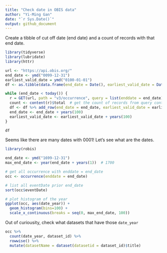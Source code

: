 ```yaml
---
title: "Check date in OBIS data"
author: "Yi-Ming Gan"
date: "`r Sys.Date()`"
output: github_document
---
```


Create a tibble of cut off date (end date) and a count of records with that end date.

```r
library(tidyverse)
library(lubridate)
library(httr)

url <- "https://api.obis.org/"
end_date <- ymd("0099-12-31")
earliest_valid_date = ymd("0100-01-01")
df <- as.tibble(data.frame(end_date = Date(), earliest_valid_date = Date(), count = numeric()))

while (end_date < today()) {
  r = GET(url, path = "v3/occurrence", query = list(enddate = end_date))
  count <- content(r)$total  # get the count of records from query content
  df <- df %>% add_row(end_date = end_date, earliest_valid_date = earliest_valid_date, count = count)
  end_date <- end_date + years(100)
  earliest_valid_date <- earliest_valid_date + years(100)
}

df
```

Seems like there are many dates with 0001! Let's see what are the dates.

```r
library(robis)

end_date <- ymd("1699-12-31")
max_end_date <- year(end_date + years(1))  # 1700

# get all occurrence with enddate = end_date
occ <- occurrence(enddate = end_date)

# list all eventDate prior end_date
sort(occ$eventDate)

# plot histogram of the year
ggplot(occ, aes(date_year)) + 
  geom_histogram(bins=100) +
  scale_x_continuous(breaks = seq(0, max_end_date, 100))

```

Out of curiousity, check what datasets that have those `date_year`

```r
occ %>% 
  count(date_year, dataset_id) %>%
  rowwise() %>%
  mutate(datasetName = dataset(datasetid = dataset_id)$title)
```

